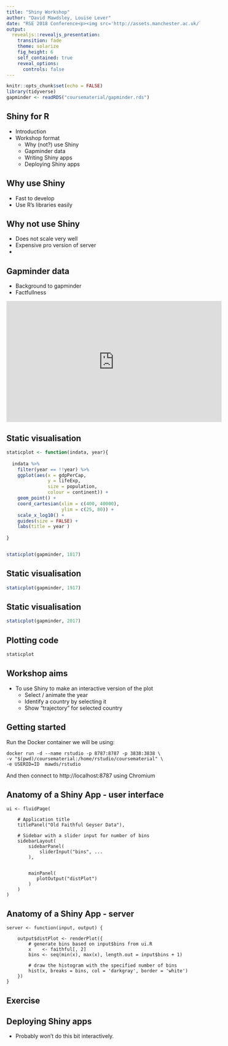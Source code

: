 ```yaml
---
title: "Shiny Workshop"
author: "David Mawdsley, Louise Lever"
date: "RSE 2018 Conference<p><img src='http://assets.manchester.ac.uk/logos/hi-res/TAB_UNI_MAIN_logo/White_backgrounds/TAB_col_white_background.png' style='border:0px solid black' width='50%'></p>"
output: 
  revealjs::revealjs_presentation:
    transition: fade
    theme: solarize
    fig_height: 6
    self_contained: true
    reveal_options:
      controls: false
---
```


```r
knitr::opts_chunk$set(echo = FALSE)
library(tidyverse)
gapminder <- readRDS("coursematerial/gapminder.rds")
```

## Shiny for R

- Introduction
- Workshop format
    - Why (not?) use Shiny
    - Gapminder data
    - Writing Shiny apps
    - Deploying Shiny apps
  
## Why use Shiny

- Fast to develop
- Use R's libraries easily

## Why not use Shiny

- Does not scale very well
- Expensive pro version of server
- 

## Gapminder data

- Background to gapminder
- Factfullness

<iframe width="560" height="315" src="http://www.youtube.com/embed/jbkSRLYSojo?start=75" frameborder="0" allowfullscreen></iframe>

## Static visualisation

```r

staticplot <- function(indata, year){
  
  indata %>% 
    filter(year == !!year) %>% 
    ggplot(aes(x = gdpPerCap,
               y = lifeExp,
               size = population,
               colour = continent)) +
    geom_point() +
    coord_cartesian(xlim = c(400, 40000),
                    ylim = c(25, 80)) +
    scale_x_log10() + 
    guides(size = FALSE) +
    labs(title = year )
  
}


staticplot(gapminder, 1817)  

```

## Static visualisation

```r
staticplot(gapminder, 1917)
```

## Static visualisation

```r
staticplot(gapminder, 2017)
```

## Plotting code

```r
staticplot
```

## Workshop aims

- To use Shiny to make an interactive version of the plot
    - Select / animate the year
    - Identify a country by selecting it
    - Show "trajectory" for selected country

## Getting started

Run the Docker container we will be using:

```
docker run -d --name rstudio -p 8787:8787 -p 3838:3838 \
-v "$(pwd)/coursematerial:/home/rstudio/coursematerial" \
-e USERID=ID  mawds/rstudio
```
And then connect to http://localhost:8787 using Chromium

## Anatomy of a Shiny App - user interface

```
ui <- fluidPage(
    
    # Application title
    titlePanel("Old Faithful Geyser Data"),
    
    # Sidebar with a slider input for number of bins 
    sidebarLayout(
        sidebarPanel(
            sliderInput("bins", ...
        ),
        
        
        mainPanel(
           plotOutput("distPlot")
        )
    )
)
```

## Anatomy of a Shiny App - server
```
server <- function(input, output) {
    
    output$distPlot <- renderPlot({
        # generate bins based on input$bins from ui.R
        x    <- faithful[, 2] 
        bins <- seq(min(x), max(x), length.out = input$bins + 1)
        
        # draw the histogram with the specified number of bins
        hist(x, breaks = bins, col = 'darkgray', border = 'white')
    })
}

```

## Exercise 



## Deploying Shiny apps

- Probably won't do this bit interactively.
